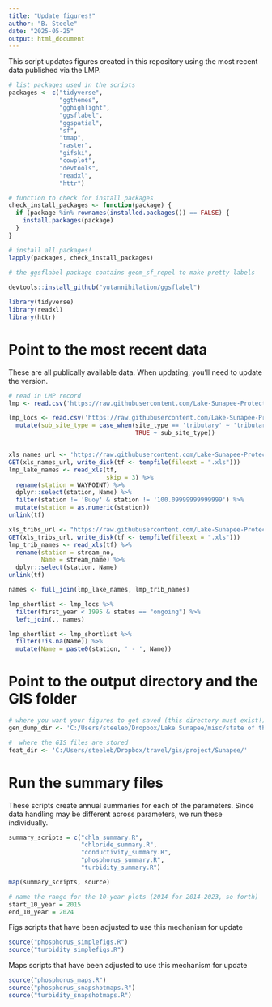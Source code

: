 ```yaml
---
title: "Update figures!"
author: "B. Steele"
date: "2025-05-25"
output: html_document
---
```


This script updates figures created in this repository using the most recent
data published via the LMP. 

```r
# list packages used in the scripts
packages <- c("tidyverse",
              "ggthemes",
              "gghighlight",
              "ggsflabel",
              "ggspatial",
              "sf",
              "tmap",
              "raster",
              "gifski", 
              "cowplot",
              "devtools",
              "readxl",
              "httr")

# function to check for install packages
check_install_packages <- function(package) {
  if (package %in% rownames(installed.packages()) == FALSE) {
    install.packages(package)
  }
}

# install all packages!
lapply(packages, check_install_packages)

# the ggsflabel package contains geom_sf_repel to make pretty labels
 
devtools::install_github("yutannihilation/ggsflabel")

library(tidyverse)
library(readxl)
library(httr)
```


# Point to the most recent data

These are all publically available data. When updating, you'll need to update the version.

```r
# read in LMP record
lmp <- read.csv('https://raw.githubusercontent.com/Lake-Sunapee-Protective-Association/LMP/main/primary%20files/LSPALMP_1986-2024_v2025-03-28.csv')

lmp_locs <- read.csv('https://raw.githubusercontent.com/Lake-Sunapee-Protective-Association/LMP/main/primary%20files/station_location_details.csv') %>% 
  mutate(sub_site_type = case_when(site_type == 'tributary' ~ 'tributary',
                                   TRUE ~ sub_site_type))


xls_names_url <- 'https://raw.githubusercontent.com/Lake-Sunapee-Protective-Association/LMP/main/raw%20data%20files/station%20locations/Cove%20%20Deep%20+%20Buoy%20WQ%20Sample%20Point%20GPS%20Coordinates.xls'
GET(xls_names_url, write_disk(tf <- tempfile(fileext = ".xls")))
lmp_lake_names <- read_xls(tf,
                           skip = 3) %>% 
  rename(station = WAYPOINT) %>% 
  dplyr::select(station, Name) %>% 
  filter(station != 'Buoy' & station != '100.09999999999999') %>% 
  mutate(station = as.numeric(station))
unlink(tf)

xls_tribs_url <- "https://raw.githubusercontent.com/Lake-Sunapee-Protective-Association/LMP/main/raw%20data%20files/station%20locations/tributary_pts_alt.xls"
GET(xls_tribs_url, write_disk(tf <- tempfile(fileext = ".xls")))
lmp_trib_names <- read_xls(tf) %>% 
  rename(station = stream_no,
         Name = stream_name) %>% 
  dplyr::select(station, Name)
unlink(tf)

names <- full_join(lmp_lake_names, lmp_trib_names)

lmp_shortlist <- lmp_locs %>% 
  filter(first_year < 1995 & status == "ongoing") %>% 
  left_join(., names) 

lmp_shortlist <- lmp_shortlist %>% 
  filter(!is.na(Name)) %>% 
  mutate(Name = paste0(station, ' - ', Name)) 

```

# Point to the output directory and the GIS folder

```r
# where you want your figures to get saved (this directory must exist!)
gen_dump_dir <- 'C:/Users/steeleb/Dropbox/Lake Sunapee/misc/state of the lake/figs/'

#  where the GIS files are stored
feat_dir <- 'C:/Users/steeleb/Dropbox/travel/gis/project/Sunapee/'
```

# Run the summary files

These scripts create annual summaries for each of the parameters. Since data handling may be different across parameters, we run these individually.

```r
summary_scripts = c("chla_summary.R", 
                    "chloride_summary.R",
                    "conductivity_summary.R",
                    "phosphorus_summary.R",
                    "turbidity_summary.R")

map(summary_scripts, source)
```


```r
# name the range for the 10-year plots (2014 for 2014-2023, so forth)
start_10_year = 2015
end_10_year = 2024
```

Figs scripts that have been adjusted to use this mechanism for update

```r
source("phosphorus_simplefigs.R")
source("turbidity_simplefigs.R")
```


Maps scripts that have been adjusted to use this mechanism for update

```r
source("phosphorus_maps.R")
source("phosphorus_snapshotmaps.R")
source("turbidity_snapshotmaps.R")
```

